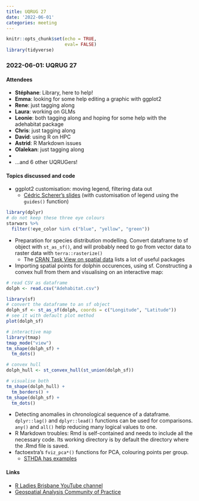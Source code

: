 ```yaml
---
title: UQRUG 27
date: '2022-06-01'
categories: meeting
---
```


```r
knitr::opts_chunk$set(echo = TRUE,
                      eval= FALSE)
library(tidyverse)

```

### 2022-06-01: UQRUG 27

#### Attendees

* **Stéphane**: Library, here to help!
* **Emma**: looking for some help editing a graphic with ggplot2
* **Rene**: just tagging along
* **Laura**: working on GLMs
* **Leonie**: both tagging along and hoping for some help with the adehabitat package
* **Chris**: just tagging along
* **David**: using R on HPC 
* **Astrid**: R Markdown issues
* **Olalekan**: just tagging along
* 
* ...and 6 other UQRUGers!


#### Topics discussed and code

* ggplot2 customisation: moving legend, filtering data out
    * [Cédric Scherer's slides](https://www.cedricscherer.com/slides/OutlierConf2021_ggplot-wizardry.pdf) (with customisation of legend using the `guides()` function)


```r
library(dplyr)
# do not keep these three eye colours
starwars %>% 
  filter(!eye_color %in% c("blue", "yellow", "green"))
```

* Preparation for species distribution modelling. Convert dataframe to sf object with `st_as_sf()`, and will probably need to go from vector data to raster data with `terra::rasterize()`
    * The [CRAN Task View on spatial data](https://CRAN.R-project.org/view=Spatial) lists a lot of useful packages
* Importing spatial points for dolphin occurences, using sf. Constructing a convex hull from them and visualising on an interactive map:


```r
# read CSV as dataframe
dolph <- read.csv("Adehabitat.csv")

library(sf)
# convert the dataframe to an sf object
dolph_sf <- st_as_sf(dolph, coords = c("Longitude", "Latitude"))
# see it with default plot method
plot(dolph_sf)

# interactive map
library(tmap)
tmap_mode("view")
tm_shape(dolph_sf) +
  tm_dots()

# convex hull
dolph_hull <- st_convex_hull(st_union(dolph_sf))

# visualise both
tm_shape(dolph_hull) +
  tm_borders() +
tm_shape(dolph_sf) +
  tm_dots()
```

* Detecting anomalies in chronological sequence of a dataframe. `dplyr::lag()` and `dplyr::lead()` functions can be used for comparisons. `any()` and `all()` help reducing many logical values to one.
* R Markdown troubles: Rmd is self-contained and needs to include all the necessary code. Its working directory is by default the directory where the .Rmd file is saved.
* factoextra's `fviz_pca*()` functions for PCA, colouring points per group.
    * [STHDA has examples](http://www.sthda.com/english/wiki/fviz-pca-quick-principal-component-analysis-data-visualization-r-software-and-data-mining)


#### Links

* [R Ladies Brisbane YouTube channel](https://www.youtube.com/channel/UC9oOCJe8kwkZ_6IgTmet9oQ)
* [Geospatial Analysis Community of Practice](https://geospatial-community.netlify.app/)


